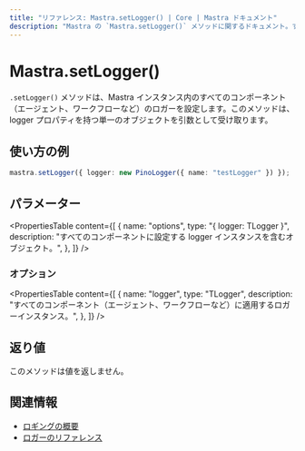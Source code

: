 ```yaml
---
title: "リファレンス: Mastra.setLogger() | Core | Mastra ドキュメント"
description: "Mastra の `Mastra.setLogger()` メソッドに関するドキュメント。すべてのコンポーネント（エージェント、ワークフローなど）のロガーを設定します。"
---
```


# Mastra.setLogger()

`.setLogger()` メソッドは、Mastra インスタンス内のすべてのコンポーネント（エージェント、ワークフローなど）のロガーを設定します。このメソッドは、logger プロパティを持つ単一のオブジェクトを引数として受け取ります。

## 使い方の例

```typescript copy
mastra.setLogger({ logger: new PinoLogger({ name: "testLogger" }) });
```


## パラメーター

<PropertiesTable
  content={[
    {
      name: "options",
      type: "{ logger: TLogger }",
      description:
        "すべてのコンポーネントに設定する logger インスタンスを含むオブジェクト。",
    },
  ]}
/>

### オプション

<PropertiesTable
  content={[
    {
      name: "logger",
      type: "TLogger",
      description:
        "すべてのコンポーネント（エージェント、ワークフローなど）に適用するロガーインスタンス。",
    },
  ]}
/>

## 返り値

このメソッドは値を返しません。

## 関連情報

- [ロギングの概要](/docs/observability/logging)
- [ロガーのリファレンス](/reference/observability/logging/pino-logger)